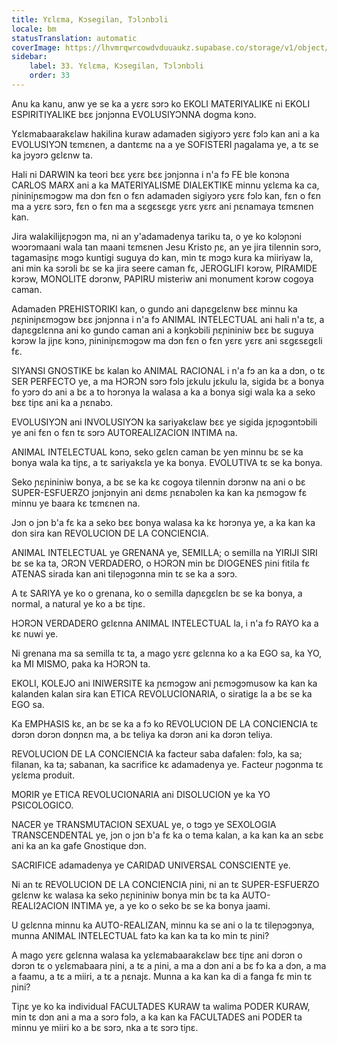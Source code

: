 ```yaml
---
title: Yɛlɛma, Kɔsegilan, Tɔlɔnbɔli
locale: bm
statusTranslation: automatic
coverImage: https://lhvmrqwrcowdvduuaukz.supabase.co/storage/v1/object/public/strapi-uploads/small_cover-educacion-fundamental.webp-2d51a7828a2b1309555be27f7e2a61a0.webp
sidebar:
    label: 33. Yɛlɛma, Kɔsegilan, Tɔlɔnbɔli
    order: 33
---
```

Anu ka kanu, anw ye se ka a yɛrɛ sɔrɔ ko EKOLI MATERIYALIKE ni EKOLI ESPIRITIYALIKE bɛɛ jɔnjɔnna EVOLUSIYƆNNA dogma kɔnɔ.

Yɛlɛmabaarakɛlaw hakilina kuraw adamaden sigiyɔrɔ yɛrɛ fɔlɔ kan ani a ka EVOLUSIYƆN tɛmɛnen, a dantɛmɛ na a ye SOFISTERI ɲagalama ye, a tɛ se ka jɔyɔrɔ gɛlɛnw ta.

Hali ni DARWIN ka teori bɛɛ yɛrɛ bɛɛ jɔnjɔnna i n'a fɔ FE ble konɔna CARLOS MARX ani a ka MATERIYALISME DIALEKTIKE minnu yɛlɛma ka ca, ɲininiɲɛmɔgɔw ma dɔn fɛn o fɛn adamaden sigiyɔrɔ yɛrɛ fɔlɔ kan, fɛn o fɛn ma a yɛrɛ sɔrɔ, fɛn o fɛn ma a sɛgɛsɛgɛ yɛrɛ yɛrɛ ani ɲɛnamaya tɛmɛnen kan.

Jira walakilijɛɲɔgɔn ma, ni an y'adamadenya tariku ta, o ye ko kɔlɔɲɔni wɔɔrɔmaani wala tan maani tɛmɛnen Jesu Kristo ɲɛ, an ye jira tilennin sɔrɔ, tagamasiɲɛ mɔgɔ kuntigi suguya dɔ kan, min tɛ mɔgɔ kura ka miiriyaw la, ani min ka sɔrɔli bɛ se ka jira seere caman fɛ, JEROGLIFI kɔrɔw, PIRAMIDE kɔrɔw, MONOLITE dɔrɔnw, PAPIRU misteriw ani monument kɔrɔw cogoya caman.

Adamaden PREHISTORIKI kan, o gundo ani daɲɛgɛlɛnw bɛɛ minnu ka ɲɛɲiniɲɛmɔgɔw bɛɛ jɔnjɔnna i n'a fɔ ANIMAL INTELECTUAL ani hali n'a tɛ, a daɲɛgɛlɛnna ani ko gundo caman ani a kɔŋkɔbili ɲɛɲininiw bɛɛ bɛ suguya kɔrɔw la jiɲɛ kɔnɔ, ɲininiɲɛmɔgɔw ma dɔn fɛn o fɛn yɛrɛ yɛrɛ ani sɛgɛsɛgɛli fɛ.

SIYANSI GNOSTIKE bɛ kalan ko ANIMAL RACIONAL i n'a fɔ an ka a dɔn, o tɛ SER PERFECTO ye, a ma HƆRƆN sɔrɔ fɔlɔ jɛkulu jɛkulu la, sigida bɛ a bonya fo yɔrɔ dɔ ani a bɛ a to hɔrɔnya la walasa a ka a bonya sigi wala ka a seko bɛɛ tiɲɛ ani ka a ɲɛnabɔ.

EVOLUSIYƆN ani INVOLUSIYƆN ka sariyakɛlaw bɛɛ ye sigida jɛɲɔgɔntɔbili ye ani fɛn o fɛn tɛ sɔrɔ AUTOREALIZACION INTIMA na.

ANIMAL INTELECTUAL kɔnɔ, seko gɛlɛn caman bɛ yen minnu bɛ se ka bonya wala ka tiɲɛ, a tɛ sariyakɛla ye ka bonya. EVOLUTIVA tɛ se ka bonya.

Seko ɲɛɲininiw bonya, a bɛ se ka kɛ cogoya tilennin dɔrɔnw na ani o bɛ SUPER-ESFUERZO jɔnjɔnyin ani dɛmɛ ɲɛnabɔlen ka kan ka ɲɛmɔgɔw fɛ minnu ye baara kɛ tɛmɛnen na.

Jɔn o jɔn b'a fɛ ka a seko bɛɛ bonya walasa ka kɛ hɔrɔnya ye, a ka kan ka don sira kan REVOLUCION DE LA CONCIENCIA.

ANIMAL INTELECTUAL ye GRENANA ye, SEMILLA; o semilla na YIRIJI SIRI bɛ se ka ta, ƆRƆN VERDADERO, o HƆRƆN min bɛ DIOGENES ɲini fitila fɛ ATENAS sirada kan ani tileɲɔgɔnna min tɛ se ka a sɔrɔ.

A tɛ SARIYA ye ko o grenana, ko o semilla daɲɛgɛlɛn bɛ se ka bonya, a normal, a natural ye ko a bɛ tiɲɛ.

HƆRƆN VERDADERO gɛlɛnna ANIMAL INTELECTUAL la, i n'a fɔ RAYO ka a kɛ nuwi ye.

Ni grenana ma sa semilla tɛ ta, a mago yɛrɛ gɛlɛnna ko a ka EGO sa, ka YO, ka MI MISMO, paka ka HƆRƆN ta.

EKOLI, KOLEJO ani INIWERSITE ka ɲɛmɔgɔw ani ɲɛmɔgɔmusow ka kan ka kalanden kalan sira kan ETICA REVOLUCIONARIA, o siratigɛ la a bɛ se ka EGO sa.

Ka EMPHASIS kɛ, an bɛ se ka a fɔ ko REVOLUCION DE LA CONCIENCIA tɛ dɔrɔn dɔrɔn dɔnɲɛn ma, a bɛ teliya ka dɔrɔn ani ka dɔrɔn teliya.

REVOLUCION DE LA CONCIENCIA ka facteur saba dafalen: fɔlɔ, ka sa; filanan, ka ta; sabanan, ka sacrifice kɛ adamadenya ye. Facteur ɲɔgɔnma tɛ yɛlɛma produit.

MORIR ye ETICA REVOLUCIONARIA ani DISOLUCION ye ka YO PSICOLOGICO.

NACER ye TRANSMUTACION SEXUAL ye, o tɔgɔ ye SEXOLOGIA TRANSCENDENTAL ye, jɔn o jɔn b'a fɛ ka o tema kalan, a ka kan ka an sɛbɛ ani ka an ka gafe Gnostique dɔn.

SACRIFICE adamadenya ye CARIDAD UNIVERSAL CONSCIENTE ye.

Ni an tɛ REVOLUCION DE LA CONCIENCIA ɲini, ni an tɛ SUPER-ESFUERZO gɛlɛnw kɛ walasa ka seko ɲɛɲininiw bonya min bɛ ta ka AUTO-REALI2ACION INTIMA ye, a ye ko o seko bɛ se ka bonya jaami.

U gɛlɛnna minnu ka AUTO-REALIZAN, minnu ka se ani o la tɛ tileɲɔgɔnya, munna ANIMAL INTELECTUAL fatɔ ka kan ka ta ko min tɛ ɲini?

A mago yɛrɛ gɛlɛnna walasa ka yɛlɛmabaarakɛlaw bɛɛ tiɲɛ ani dɔrɔn o dɔrɔn tɛ o yɛlɛmabaara ɲini, a tɛ a ɲini, a ma a dɔn ani a bɛ fɔ ka a dɔn, a ma a faamu, a tɛ a miiri, a tɛ a ɲɛnajɛ. Munna a ka kan ka di a fanga fɛ min tɛ ɲini?

Tiɲɛ ye ko ka individual FACULTADES KURAW ta walima PODER KURAW, min tɛ dɔn ani a ma a sɔrɔ fɔlɔ, a ka kan ka FACULTADES ani PODER ta minnu ye miiri ko a bɛ sɔrɔ, nka a tɛ sɔrɔ tiɲɛ.

